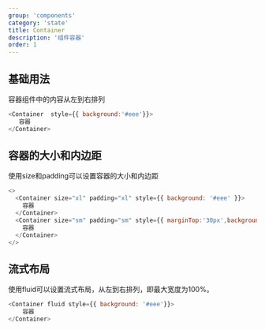 ```yaml
---
group: 'components'
category: 'state'
title: Container
description: '组件容器'
order: 1
---
```


## 基础用法

容器组件中的内容从左到右排列

```js live=true
<Container  style={{ background:'#eee'}}>
   容器
</Container>
```

## 容器的大小和内边距

使用size和padding可以设置容器的大小和内边距

```js live=true
<>
  <Container size="xl" padding="xl" style={{ background: '#eee' }}>
    容器
  </Container>
  <Container size="sm" padding="sm" style={{ marginTop:'30px',background: '#eee'}}>
    容器
  </Container>
</>
```

## 流式布局

使用fluid可以设置流式布局，从左到右排列，即最大宽度为100%。

```js live=true
<Container fluid style={{ background: '#eee'}}>
    容器
</Container>
```
